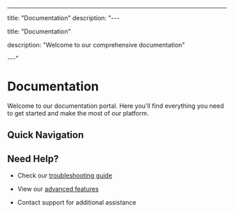 ---
title: "Documentation"
description: "---

title: "Documentation"

description: "Welcome to our comprehensive documentation"

---"


# Documentation

Welcome to our documentation portal. Here you'll find everything you need to get started and make the most of our platform.

## Quick Navigation



## Need Help?

- Check our [troubleshooting guide](/docs/third_party/doppler/doppler_docs/troubleshooting-guide)

- View our [advanced features](/docs/third_party/doppler/doppler_docs/advanced-features)

- Contact support for additional assistance
